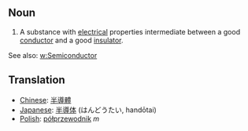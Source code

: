 ==Noun==

#A substance with [[electrical]] properties intermediate between a good [[conductor]] and a good [[insulator]].

See also: [[w:Semiconductor]]


==Translation==

*[[Chinese]]: [[半導體]]
*[[Japanese]]: [[半導体]] (はんどうたい, handōtai)
*[[Polish]]: [[półprzewodnik]] ''m''